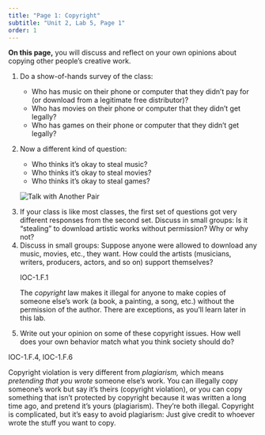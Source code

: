 ```yaml
---
title: "Page 1: Copyright"
subtitle: "Unit 2, Lab 5, Page 1"
order: 1
---
```


::: learn
**On this page,** you will discuss and reflect on your
own opinions about copying other people's creative work.
:::

::: {#first .forYouToDo}
<ol>

<li>

Do a show-of-hands survey of the class:

<ul>

<li>Who has music on their phone or computer that they didn't pay for
(or download from a legitimate free distributor)?</li>

<li>Who has movies on their phone or computer that they didn't get
legally?</li>

<li>Who has games on their phone or computer that they didn't get
legally?</li>

</ul>

</li>

<li>

Now a different kind of question:

<ul>

<li>Who thinks it's okay to steal music?</li>

<li>Who thinks it's okay to steal movies?</li>

<li>Who thinks it's okay to steal games?</li>

</ul>

</li>

<img src="/img/icons/talk-with-another-pair.png" title="Talk with Another Pair" alt="Talk with Another Pair" class="float-end"/>

<li>If your class is like most classes, the first set of questions got
very different responses from the second set. Discuss in small groups:
Is it "stealing" to download artistic works without permission? Why or
why not?</li>

<li>Discuss in small groups: Suppose anyone were allowed to download any
music, movies, etc., they want. How could the artists (musicians,
writers, producers, actors, and so on) support themselves?</li>

::: takeNote
::: ap-standard
IOC-1.F.1
:::

The <em>copyright</em> law makes it illegal for anyone to make copies of
someone else's work (a book, a painting, a song, etc.) without the
permission of the author. There are exceptions, as you'll learn later in
this lab.
:::

<li>Write out your opinion on some of these copyright issues. How well
does your own behavior match what you think society should do?</li>

</ol>
:::

::: ap-standard
IOC-1.F.4, IOC-1.F.6
:::

Copyright violation is very different from <em>plagiarism,</em> which
means <em>pretending that you wrote</em> someone else's work. You can
illegally copy someone's work but say it's theirs (copyright violation),
or you can copy something that isn't protected by copyright because it
was written a long time ago, and pretend it's yours (plagiarism).
They're both illegal. Copyright is complicated, but it's easy to avoid
plagiarism: Just give credit to whoever wrote the stuff you want to
copy.

